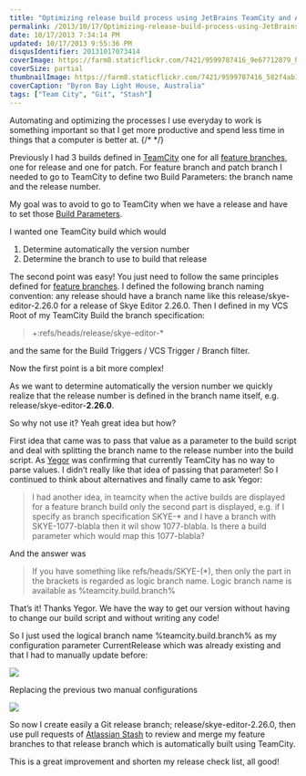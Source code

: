```yaml
---
title: "Optimizing release build process using JetBrains TeamCity and Atlassian Stash"
permalink: /2013/10/17/Optimizing-release-build-process-using-JetBrains-TeamCity-and-Atlassian-Stash/
date: 10/17/2013 7:34:14 PM
updated: 10/17/2013 9:55:36 PM
disqusIdentifier: 20131017073414
coverImage: https://farm8.staticflickr.com/7421/9599787416_9e67712879_h.jpg
coverSize: partial
thumbnailImage: https://farm8.staticflickr.com/7421/9599787416_582f4ab142_q.jpg
coverCaption: "Byron Bay Light House, Australia"
tags: ["Team City", "Git", "Stash"]
---
```

<!-- [![Byron Bay Light House](http://farm8.staticflickr.com/7421/9599787416_582f4ab142_m.jpg)](http://www.flickr.com/photos/laurentkempe/9599787416/ "Byron Bay Light House by Laurent Kempé, on Flickr") -->   

Automating and optimizing the processes I use everyday to work is something important so that I get more productive and spend less time in things that a computer is better at.
{/* <!-- more --> */}

Previously I had 3 builds defined in [TeamCity](http://www.jetbrains.com/teamcity/) one for all [feature branches](http://confluence.jetbrains.com/display/TCD8/Working+with+Feature+Branches), one for release and one for patch. For feature branch and patch branch I needed to go to TeamCity to define two Build Parameters: the branch name and the release number.

My goal was to avoid to go to TeamCity when we have a release and have to set those [Build Parameters](http://confluence.jetbrains.com/display/TCD8/Configuring+Build+Parameters).

I wanted one TeamCity build which would

1.  Determine automatically the version number 
2.  Determine the branch to use to build that release   

The second point was easy! You just need to follow the same principles defined for [feature branches](http://confluence.jetbrains.com/display/TCD8/Working+with+Feature+Branches). I defined the following branch naming convention: any release should have a branch name like this release/skye-editor-2.26.0 for a release of Skye Editor 2.26.0. Then I defined in my VCS Root of my TeamCity Build the branch specification:

> +:refs/heads/release/skye-editor-*

and the same for the Build Triggers / VCS Trigger / Branch filter.

Now the first point is a bit more complex!

As we want to determine automatically the version number we quickly realize that the release number is defined in the branch name itself, e.g. release/skye-editor-**2.26.0**. 

So why not use it? Yeah great idea but how? 

First idea that came was to pass that value as a parameter to the build script and deal with splitting the branch name to the release number into the build script. As [Yegor](http://www.jetbrains.com/company/people/Yarko_Yegor.html) was confirming that currently TeamCity has no way to parse values. I didn’t really like that idea of passing that parameter! So I continued to think about alternatives and finally came to ask Yegor:

> I had another idea, in teamcity when the active builds are displayed for a feature branch build only the second part is displayed, e.g. if I specify as branch specification SKYE-* and I have a branch with SKYE-1077-blabla then it wil show 1077-blabla. Is there a build parameter which would map this 1077-blabla?

And the answer was

> If you have something like refs/heads/SKYE-(*), then only the part in the brackets is regarded as logic branch name. Logic branch name is available as %teamcity.build.branch%

That’s it! Thanks Yegor. We have the way to get our version without having to change our build script and without writing any code!

So I just used the logical branch name %teamcity.build.branch% as my configuration parameter CurrentRelease which was already existing and that I had to manually update before:

![](http://farm4.staticflickr.com/3672/10324541816_1c57beaa6c_o.png)

Replacing the previous two manual configurations

![](http://farm8.staticflickr.com/7453/10324571806_5a56729f3e_o.png)

So now I create easily a Git release branch; release/skye-editor-2.26.0, then use pull requests of [Atlassian Stash](https://www.atlassian.com/software/stash/overview) to review and merge my feature branches to that release branch which is automatically built using TeamCity.

This is a great improvement and shorten my release check list, all good!
